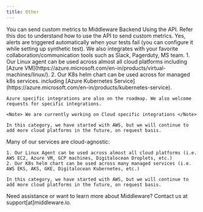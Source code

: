 ```yaml
---
title: Other
---
```


<Accordion title="How can I send custom metrics?">
    You can send custom metrics to Middleware Backend Using the API. Refer this doc to understand how to use the API to send custom metrics.
</Accordion>

<Accordion title="Are you able to create alerts with Synthetic Monitors?">
    Yes, alerts are triggered automatically when your tests fail (you can configure it while setting up synthetic test). We also integrates with your favorite collaboration/communication tools such as Slack, Pagerduty, MS team. 
</Accordion>

<Accordion title="Can I use Middleware to monitor Azure services?">
    1. Our Linux agent can be used across almost all cloud platforms including [Azure VM](https://azure.microsoft.com/en-in/products/virtual-machines/linux/).
    2. Our K8s helm chart can be used across for managed k8s services. including [Azure Kubernetes Service](https://azure.microsoft.com/en-in/products/kubernetes-service).

    Azure specific integrations are also on the roadmap. We also welcome requests for specific integrations.

    <Note> We are currently working on Cloud specific integrations </Note>

    In this category, we have started with AWS, but we will continue to add more cloud platforms in the future, on request basis.
</Accordion>

<Accordion title="Which cloud platforms can be monitored by Middleware ?">
    Many of our services are cloud-agnostic:

    1. Our Linux Agent can be used across almost all cloud platforms (i.e. AWS EC2, Azure VM, GCP machines, Digitalocean Droplets, etc.)
    2. Our K8s helm chart can be used across many managed services (i.e. AWS EKS, AKS, GKE, Digitalocean Kubernetes, etc.)

    In this category, we have started with AWS, but we will continue to add more cloud platforms in the future, on request basis.
</Accordion>

<Note> Need assistance or want to learn more about Middleware? Contact us at support[at]middleware.io. </Note>